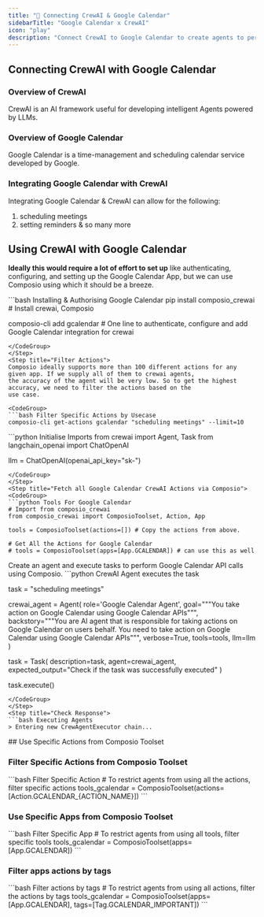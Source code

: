 ```yaml
---
title: "🚀 Connecting CrewAI & Google Calendar"
sidebarTitle: "Google Calendar x CrewAI"
icon: "play"
description: "Connect CrewAI to Google Calendar to create agents to perform tasks using natural language"
---
```


## Connecting CrewAI with Google Calendar

### Overview of CrewAI

CrewAI is an AI framework useful for developing intelligent Agents powered by LLMs.

### Overview of Google Calendar

Google Calendar is a time-management and scheduling calendar service developed by Google.

### Integrating Google Calendar with CrewAI

Integrating Google Calendar & CrewAI can allow for the following:

1. scheduling meetings
2. setting reminders
& so many more

## Using CrewAI with Google Calendar

<Steps>
<Step title="Setting Up the Environment">

**Ideally this would require a lot of effort to set up** like authenticating, configuring, and setting up the Google Calendar App, but we can use Composio using which it should be a breeze.

<CodeGroup>
```bash Installing & Authorising Google Calendar
pip install composio_crewai # Install crewai, Composio 

composio-cli add gcalendar # One line to authenticate, configure and add Google Calendar integration for crewai
```
</CodeGroup>
</Step>
<Step title="Filter Actions">
Composio ideally supports more than 100 different actions for any given app. If we supply all of them to crewai agents, 
the accuracy of the agent will be very low. So to get the highest accuracy, we need to filter the actions based on the 
use case.

<CodeGroup>
```bash Filter Specific Actions by Usecase
composio-cli get-actions gcalendar "scheduling meetings" --limit=10
```
</CodeGroup>

</Step>
<Step title="Import Base Packages">

<CodeGroup>
```python Initialise Imports
from crewai import Agent, Task
from langchain_openai import ChatOpenAI

llm = ChatOpenAI(openai_api_key="sk-<OPENAI KEY>")
```
</CodeGroup>
</Step>
<Step title="Fetch all Google Calendar CrewAI Actions via Composio">
<CodeGroup>
```python Tools For Google Calendar
# Import from composio_crewai
from composio_crewai import ComposioToolset, Action, App

tools = ComposioToolset(actions=[]) # Copy the actions from above. 

# Get All the Actions for Google Calendar
# tools = ComposioToolset(apps=[App.GCALENDAR]) # can use this as well
```
</CodeGroup>
</Step>
<Step title="Execute the Agent">
Create an agent and execute tasks to perform Google Calendar API calls using Composio. 
<CodeGroup>
```python CrewAI Agent executes the task

task = "scheduling meetings"

crewai_agent = Agent(
    role='Google Calendar Agent',
    goal="""You take action on Google Calendar using Google Calendar APIs""",
    backstory="""You are AI agent that is responsible for taking actions on Google Calendar on users behalf. You need to take action on Google Calendar using Google Calendar APIs""",
    verbose=True,
    tools=tools,
    llm=llm
)

task = Task(
    description=task,
    agent=crewai_agent,
    expected_output="Check if the task was successfully executed"
)

task.execute()
```
</CodeGroup>
</Step>
<Step title="Check Response">
```bash Executing Agents
> Entering new CrewAgentExecutor chain...
```
</Step>
</Steps>
## Use Specific Actions from Composio Toolset

### Filter Specific Actions from Composio Toolset

<CodeGroup>
```bash Filter Specific Action
# To restrict agents from using all the actions, filter specific actions
tools_gcalendar = ComposioToolset(actions=[Action.GCALENDAR_{ACTION_NAME}])
```
</CodeGroup>

### Use Specific Apps from Composio Toolset
<CodeGroup>
```bash Filter Specific App
# To restrict agents from using all tools, filter specific tools
tools_gcalendar = ComposioToolset(apps=[App.GCALENDAR])
```
</CodeGroup>

### Filter apps actions by tags 
<CodeGroup>
```bash Filter actions by tags
# To restrict agents from using all actions, filter the actions by tags
tools_gcalendar = ComposioToolset(apps=[App.GCALENDAR], tags=[Tag.GCALENDAR_IMPORTANT])
```
</CodeGroup>